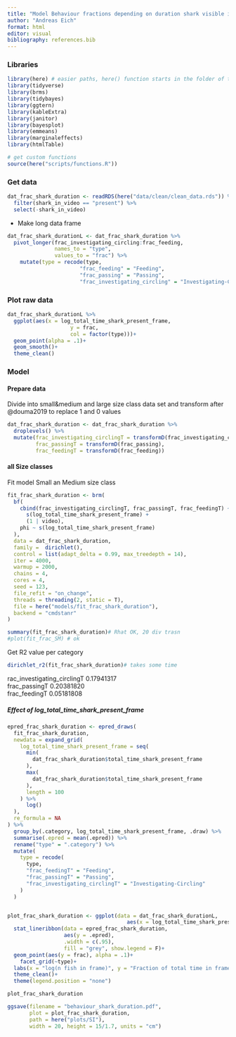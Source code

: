 ```yaml
---
title: "Model Behaviour fractions depending on duration shark visible in video"
author: "Andreas Eich"
format: html
editor: visual
bibliography: references.bib
---
```


### Libraries

```r
library(here) # easier paths, here() function starts in the folder of the RStudio project
library(tidyverse)
library(brms)
library(tidybayes)
library(ggtern)
library(kableExtra)
library(janitor)
library(bayesplot)
library(emmeans)
library(marginaleffects)
library(htmlTable)

# get custom functions
source(here("scripts/functions.R"))
```

### Get data

```r
dat_frac_shark_duration <- readRDS(here("data/clean/clean_data.rds")) %>% 
  filter(shark_in_video == "present") %>% 
  select(-shark_in_video)
```

-   Make long data frame

```r
dat_frac_shark_durationL <- dat_frac_shark_duration %>%
  pivot_longer(frac_investigating_circling:frac_feeding, 
               names_to = "type", 
               values_to = "frac") %>% 
    mutate(type = recode(type,
                       "frac_feeding" = "Feeding",
                       "frac_passing" = "Passing",
                       "frac_investigating_circling" = "Investigating-Circling"))
```

### Plot raw data

```r
dat_frac_shark_durationL %>% 
  ggplot(aes(x = log_total_time_shark_present_frame, 
                    y = frac, 
                    col = factor(type)))+
  geom_point(alpha = .1)+
  geom_smooth()+
  theme_clean()
```

### Model

#### Prepare data

Divide into small&medium and large size class data set and transform after @douma2019 to replace 1 and 0 values

```r
dat_frac_shark_duration <- dat_frac_shark_duration %>% 
  droplevels() %>% 
  mutate(frac_investigating_circlingT = transformD(frac_investigating_circling),
         frac_passingT = transformD(frac_passing),
         frac_feedingT = transformD(frac_feeding))
```

#### all Size classes

Fit model Small an Medium size class

```r
fit_frac_shark_duration <- brm(
  bf(
    cbind(frac_investigating_circlingT, frac_passingT, frac_feedingT) ~
      s(log_total_time_shark_present_frame) +
      (1 | video),
    phi ~ s(log_total_time_shark_present_frame)
  ),
  data = dat_frac_shark_duration,
  family =  dirichlet(),
  control = list(adapt_delta = 0.99, max_treedepth = 14),
  iter = 4000,
  warmup = 2000,
  chains = 4,
  cores = 4,
  seed = 123,
  file_refit = "on_change",
  threads = threading(2, static = T),
  file = here("models/fit_frac_shark_duration"),
  backend = "cmdstanr"
)

```

```r
summary(fit_frac_shark_duration)# Rhat OK, 20 div trasn
#plot(fit_frac_SM) # ok
```

Get R2 value per category

```r
dirichlet_r2(fit_frac_shark_duration)# takes some time
```

rac_investigating_circlingT 0.17941317\
frac_passingT 0.20381820\
frac_feedingT 0.05181808

##### Effect of log_total_time_shark_present_frame

```r
epred_frac_shark_duration <- epred_draws(
  fit_frac_shark_duration,
  newdata = expand_grid(
    log_total_time_shark_present_frame = seq(
      min(
        dat_frac_shark_duration$total_time_shark_present_frame
      ),
      max(
        dat_frac_shark_duration$total_time_shark_present_frame
      ),
      length = 100
    ) %>%
      log()
  ),
  re_formula = NA
) %>%
  group_by(.category, log_total_time_shark_present_frame, .draw) %>%
  summarise(.epred = mean(.epred)) %>%
  rename("type" = ".category") %>%
  mutate(
    type = recode(
      type,
      "frac_feedingT" = "Feeding",
      "frac_passingT" = "Passing",
      "frac_investigating_circlingT" = "Investigating-Circling"
    )
  )


plot_frac_shark_duration <- ggplot(data = dat_frac_shark_durationL, 
                                      aes(x = log_total_time_shark_present_frame, col = type))+
  stat_lineribbon(data = epred_frac_shark_duration,
                  aes(y = .epred),
                  .width = c(.95),
                  fill = "grey", show.legend = F)+
  geom_point(aes(y = frac), alpha = .1)+
    facet_grid(~type)+
  labs(x = "log(n fish in frame)", y = "Fraction of total time in frame")+
  theme_clean()+
  theme(legend.position = "none")

plot_frac_shark_duration

ggsave(filename = "behaviour_shark_duration.pdf",
       plot = plot_frac_shark_duration, 
       path = here("plots/SI"),
       width = 20, height = 15/1.7, units = "cm")
```
